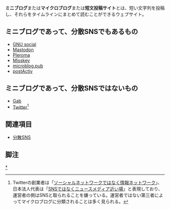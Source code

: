'''ミニブログ'''または'''マイクロブログ'''または'''短文投稿サイト'''とは、短い文字列を投稿し、それらをタイムラインにまとめて読むことができるウェブサイト。

==ミニブログであって、分散SNSでもあるもの==
* [[GNU social]]
* [[Mastodon]]
* [[Pleroma]]
* [[Misskey]]
* [[microblog.pub]]
* [[postActiv]]

==ミニブログであって、分散SNSではないもの==
* [[Gab]]
* [[Twitter]]<ref>Twitterの創業者は「[https://www.inc.com/issie-lapowsky/ev-williams-twitter-early-years.html ソーシャルネットワークではなく情報ネットワーク]」、日本法人代表は「[https://toyokeizai.net/articles/amp/224254?page=3 SNSではなくニュースメディア近い場]」と表現しており、運営者の側はSNSと取られることを嫌っている。運営者ではない第三者によってマイクロブログに分類されることは多く見られる。</ref>

==関連項目==
* [[分散SNS]]

==脚注==
<references />

{{DEFAULTSORT:みにふろく}}
[[category:ミニブログ|*]]